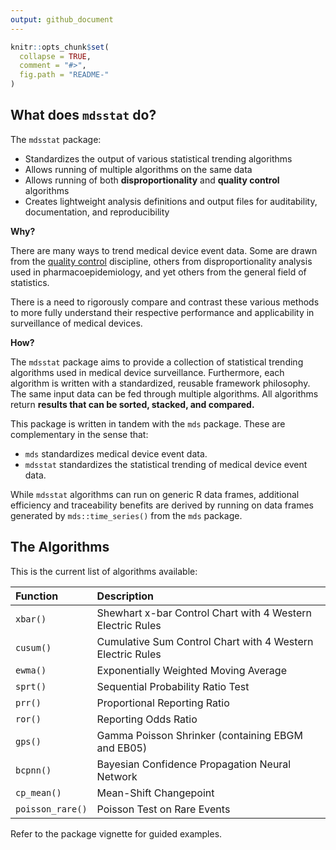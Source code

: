 ```yaml
---
output: github_document
---
```


<!-- README.md is generated from README.Rmd. Please edit that file -->

```r
knitr::opts_chunk$set(
  collapse = TRUE,
  comment = "#>",
  fig.path = "README-"
)
```

## What does `mdsstat` do?

The `mdsstat` package:

- Standardizes the output of various statistical trending algorithms
- Allows running of multiple algorithms on the same data
- Allows running of both **disproportionality** and **quality control** algorithms
- Creates lightweight analysis definitions and output files for auditability, documentation, and reproducibility

**Why?**

There are many ways to trend medical device event data. Some are drawn from the [quality control](https://en.wikipedia.org/wiki/Quality_control) discipline, others from disproportionality analysis used in pharmacoepidemiology, and yet others from the general field of statistics.

There is a need to rigorously compare and contrast these various methods to more fully understand their respective performance and applicability in surveillance of medical devices.

**How?**

The `mdsstat` package aims to provide a collection of statistical trending algorithms used in medical device surveillance. Furthermore, each algorithm is written with a standardized, reusable framework philosophy. The same input data can be fed through multiple algorithms. All algorithms return **results that can be sorted, stacked, and compared.**

This package is written in tandem with the `mds` package. These are complementary in the sense that:

- `mds` standardizes medical device event data.
- `mdsstat` standardizes the statistical trending of medical device event data.

While `mdsstat` algorithms can run on generic R data frames, additional efficiency and traceability benefits are derived by running on data frames generated by `mds::time_series()` from the `mds` package.

## The Algorithms

This is the current list of algorithms available:

Function            Description
-----------------   ------------------------------------------------------------
`xbar()`            Shewhart x-bar Control Chart with 4 Western Electric Rules
`cusum()`           Cumulative Sum Control Chart with 4 Western Electric Rules
`ewma()`            Exponentially Weighted Moving Average
`sprt()`            Sequential Probability Ratio Test
`prr()`             Proportional Reporting Ratio
`ror()`             Reporting Odds Ratio
`gps()`             Gamma Poisson Shrinker (containing EBGM and EB05)
`bcpnn()`           Bayesian Confidence Propagation Neural Network
`cp_mean()`         Mean-Shift Changepoint
`poisson_rare()`    Poisson Test on Rare Events

Refer to the package vignette for guided examples.
